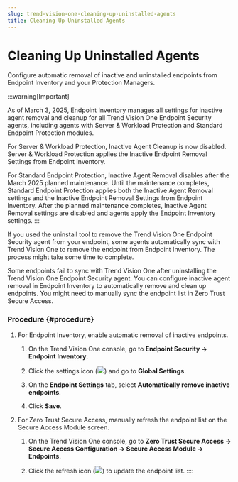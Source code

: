 ```yaml
---
slug: trend-vision-one-cleaning-up-uninstalled-agents
title: Cleaning Up Uninstalled Agents
---
```

# Cleaning Up Uninstalled Agents

Configure automatic removal of inactive and uninstalled endpoints from Endpoint Inventory and your Protection Managers.

:::warning[Important]

As of March 3, 2025, Endpoint Inventory manages all settings for inactive agent removal and cleanup for all Trend Vision One Endpoint Security agents, including agents with Server & Workload Protection and Standard Endpoint Protection modules.

For Server & Workload Protection, Inactive Agent Cleanup is now disabled. Server & Workload Protection applies the Inactive Endpoint Removal Settings from Endpoint Inventory.

For Standard Endpoint Protection, Inactive Agent Removal disables after the March 2025 planned maintenance. Until the maintenance completes, Standard Endpoint Protection applies both the Inactive Agent Removal settings and the Inactive Endpoint Removal Settings from Endpoint Inventory. After the planned maintenance completes, Inactive Agent Removal settings are disabled and agents apply the Endpoint Inventory settings.
:::

If you used the uninstall tool to remove the Trend Vision One Endpoint Security agent from your endpoint, some agents automatically sync with Trend Vision One to remove the endpoint from Endpoint Inventory. The process might take some time to complete.

Some endpoints fail to sync with Trend Vision One after uninstalling the Trend Vision One Endpoint Security agent. You can configure inactive agent removal in Endpoint Inventory to automatically remove and clean up endpoints. You might need to manually sync the endpoint list in Zero Trust Secure Access.

### Procedure {#procedure}

1.  For Endpoint Inventory, enable automatic removal of inactive endpoints.

    1.  On the Trend Vision One console, go to **Endpoint Security → Endpoint Inventory**.

    2.  Click the settings icon (![](/images/gear_icon=fc9a51ad-35af-4fe3-92c6-5e41b2dfc5d9.webp)) and go to **Global Settings**.

    3.  On the **Endpoint Settings** tab, select **Automatically remove inactive endpoints**.

    4.  Click **Save**.

2.  For Zero Trust Secure Access, manually refresh the endpoint list on the Secure Access Module screen.

    1.  On the Trend Vision One console, go to **Zero Trust Secure Access → Secure Access Configuration → Secure Access Module → Endpoints**.

    2.  Click the refresh icon (![](/images/refresh=5bd75452-c2fb-43ed-90e6-7b552fdc5dd2.webp)) to update the endpoint list.
::::
